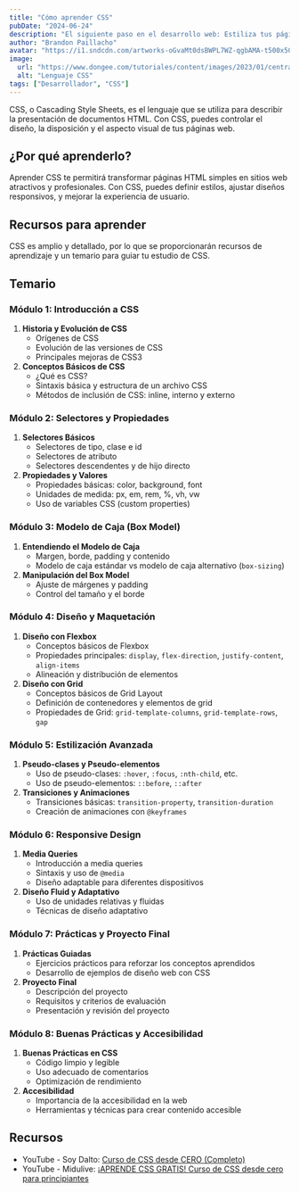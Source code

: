 ```yaml
---
title: "Cómo aprender CSS"
pubDate: "2024-06-24"
description: "El siguiente paso en el desarrollo web: Estiliza tus páginas con CSS"
author: "Brandon Paillacho"
avatar: "https://i1.sndcdn.com/artworks-oGvaMt0dsBWPL7WZ-qgbAMA-t500x500.jpg"
image:
  url: "https://www.dongee.com/tutoriales/content/images/2023/01/centrar-una-imagen-css.png"
  alt: "Lenguaje CSS"
tags: ["Desarrollador", "CSS"]
---
```



CSS, o Cascading Style Sheets, es el lenguaje que se utiliza para describir la presentación de documentos HTML. Con CSS, puedes controlar el diseño, la disposición y el aspecto visual de tus páginas web.

## ¿Por qué aprenderlo?

Aprender CSS te permitirá transformar páginas HTML simples en sitios web atractivos y profesionales. Con CSS, puedes definir estilos, ajustar diseños responsivos, y mejorar la experiencia de usuario.

## Recursos para aprender

CSS es amplio y detallado, por lo que se proporcionarán recursos de aprendizaje y un temario para guiar tu estudio de CSS.

## Temario

### Módulo 1: Introducción a CSS

1. **Historia y Evolución de CSS**
   - Orígenes de CSS
   - Evolución de las versiones de CSS
   - Principales mejoras de CSS3
2. **Conceptos Básicos de CSS**
   - ¿Qué es CSS?
   - Sintaxis básica y estructura de un archivo CSS
   - Métodos de inclusión de CSS: inline, interno y externo

### Módulo 2: Selectores y Propiedades

1. **Selectores Básicos**
   - Selectores de tipo, clase e id
   - Selectores de atributo
   - Selectores descendentes y de hijo directo
2. **Propiedades y Valores**
   - Propiedades básicas: color, background, font
   - Unidades de medida: px, em, rem, %, vh, vw
   - Uso de variables CSS (custom properties)

### Módulo 3: Modelo de Caja (Box Model)

1. **Entendiendo el Modelo de Caja**
   - Margen, borde, padding y contenido
   - Modelo de caja estándar vs modelo de caja alternativo (`box-sizing`)
2. **Manipulación del Box Model**
   - Ajuste de márgenes y padding
   - Control del tamaño y el borde

### Módulo 4: Diseño y Maquetación

1. **Diseño con Flexbox**
   - Conceptos básicos de Flexbox
   - Propiedades principales: `display`, `flex-direction`, `justify-content`, `align-items`
   - Alineación y distribución de elementos
2. **Diseño con Grid**
   - Conceptos básicos de Grid Layout
   - Definición de contenedores y elementos de grid
   - Propiedades de Grid: `grid-template-columns`, `grid-template-rows`, `gap`

### Módulo 5: Estilización Avanzada

1. **Pseudo-clases y Pseudo-elementos**
   - Uso de pseudo-clases: `:hover`, `:focus`, `:nth-child`, etc.
   - Uso de pseudo-elementos: `::before`, `::after`
2. **Transiciones y Animaciones**
   - Transiciones básicas: `transition-property`, `transition-duration`
   - Creación de animaciones con `@keyframes`

### Módulo 6: Responsive Design

1. **Media Queries**
   - Introducción a media queries
   - Sintaxis y uso de `@media`
   - Diseño adaptable para diferentes dispositivos
2. **Diseño Fluid y Adaptativo**
   - Uso de unidades relativas y fluidas
   - Técnicas de diseño adaptativo

### Módulo 7: Prácticas y Proyecto Final

1. **Prácticas Guiadas**
   - Ejercicios prácticos para reforzar los conceptos aprendidos
   - Desarrollo de ejemplos de diseño web con CSS
2. **Proyecto Final**
   - Descripción del proyecto
   - Requisitos y criterios de evaluación
   - Presentación y revisión del proyecto

### Módulo 8: Buenas Prácticas y Accesibilidad

1. **Buenas Prácticas en CSS**
   - Código limpio y legible
   - Uso adecuado de comentarios
   - Optimización de rendimiento
2. **Accesibilidad**
   - Importancia de la accesibilidad en la web
   - Herramientas y técnicas para crear contenido accesible

## Recursos

- YouTube - Soy Dalto: [Curso de CSS desde CERO (Completo)](https://youtu.be/OWKXEJN67FE)
- YouTube - Midulive: [¡APRENDE CSS GRATIS! Curso de CSS desde cero para principiantes](https://youtu.be/hrxjBqZWsb0?si=2G4LECUfurJUTd7o)

<LinksContainer>
  <LinkCard
  invert
  text="Como aprender HTML"
  content="dev"
  destiny="aprende-html"
  />
  <LinkCard
  text="Como aprender Javascript"
  content="dev"
  destiny="aprende-js"
  />
</LinksContainer>